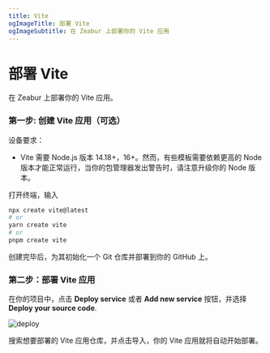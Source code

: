 ```yaml
---
title: Vite
ogImageTitle: 部署 Vite
ogImageSubtitle: 在 Zeabur 上部署你的 Vite 应用
---
```


# 部署 Vite

在 Zeabur 上部署你的 Vite 应用。

### 第一步: 创建 Vite 应用（可选）

设备要求：
- Vite 需要 Node.js 版本 14.18+，16+。然而，有些模板需要依赖更高的 Node 版本才能正常运行，当你的包管理器发出警告时，请注意升级你的 Node 版本。

打开终端，输入
```bash
npx create vite@latest
# or
yarn create vite
# or
pnpm create vite
```

创建完毕后，为其初始化一个 Git 仓库并部署到你的 GitHub 上。

### 第二步：部署 Vite 应用

在你的项目中，点击 **Deploy service** 或者 **Add new service** 按钮，并选择 **Deploy your source code**.

![deploy](/deploy/common/select-service.en-US.png)

搜索想要部署的 Vite 应用仓库，并点击导入，你的 Vite 应用就将自动开始部署。

